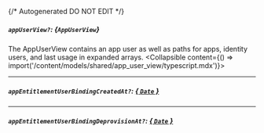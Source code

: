 {/* Autogenerated DO NOT EDIT  */}

##### `appUserView?`: *{`AppUserView`}*
The AppUserView contains an app user as well as paths for apps, identity users, and last usage in expanded arrays.
<Collapsible content={() => import('/content/models/shared/app_user_view/typescript.mdx')}>
</Collapsible>

---
##### `appEntitlementUserBindingCreatedAt?`: [*{ `Date` }*](https://developer.mozilla.org/en-US/docs/Web/JavaScript/Reference/Global_Objects/Date)

---
##### `appEntitlementUserBindingDeprovisionAt?`: [*{ `Date` }*](https://developer.mozilla.org/en-US/docs/Web/JavaScript/Reference/Global_Objects/Date)


